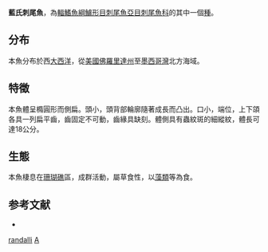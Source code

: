 {{Speciesbox 
| genus = Acanthurus
| species = randalli
| status = NE 
| status_system = iucn3.1
| authority = [[Briggs|Briggs]] & [[Caldwell|Caldwell]], 1957
| synonyms = 
}}
'''藍氏刺尾魚'''，為[[輻鰭魚綱|輻鰭魚綱]][[鱸形目|鱸形目]][[刺尾魚亞目|刺尾魚亞目]][[刺尾魚科|刺尾魚科]]的其中一個[[種|種]]。

==分布==
本魚分布於西[[大西洋|大西洋]]，從[[美國|美國]][[佛羅里達州|佛羅里達州]]至[[墨西哥灣|墨西哥灣]]北方海域。

==特徵==
本魚體呈橢圓形而側扁。頭小，頭背部輪廓隨著成長而凸出。口小，端位，上下頜各具一列扁平齒，齒固定不可動，齒緣具缺刻。體側具有蟲紋斑的細縱紋，體長可達18公分。

==生態==
本魚棲息在[[珊瑚礁|珊瑚礁]]區，成群活動，屬草食性，以[[藻類|藻類]]等為食。

==参考文献==
*{{FishBase_species|genus=Acanthurus|species=randalli|year=2011|month=12}}
{{Taxonbar|from=Q1094769}}

[[Category:刺尾魚屬|randalli]]
[[Category:1957年描述的鱼类|A]]